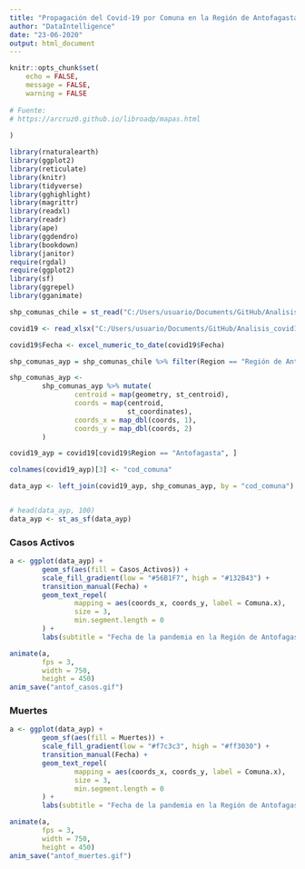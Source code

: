 ```yaml
---
title: "Propagación del Covid-19 por Comuna en la Región de Antofagasta desde el inicio de la pandemia en Chile."
author: "DataIntelligence"
date: "23-06-2020"
output: html_document
---
```


```r
knitr::opts_chunk$set(
	echo = FALSE,
	message = FALSE,
	warning = FALSE
	
# Fuente:
# https://arcruz0.github.io/libroadp/mapas.html	
	
)
```
```r
library(rnaturalearth)
library(ggplot2)
library(reticulate)
library(knitr)
library(tidyverse)
library(gghighlight)
library(magrittr)
library(readxl)
library(readr)
library(ape)
library(ggdendro)
library(bookdown)
library(janitor)
require(rgdal)
require(ggplot2)
library(sf)
library(ggrepel)
library(gganimate)

shp_comunas_chile = st_read("C:/Users/usuario/Documents/GitHub/Analisis_covid19_con_R/proyecto_integrado/shapes_de_chile/comunas.shp") 

covid19 <- read_xlsx("C:/Users/usuario/Documents/GitHub/Analisis_covid19_con_R/proyecto_integrado/geo_Aypyt/Covid.xlsx")

covid19$Fecha <- excel_numeric_to_date(covid19$Fecha)

```

```r

shp_comunas_ayp = shp_comunas_chile %>% filter(Region == "Región de Antofagasta")

shp_comunas_ayp <-
        shp_comunas_ayp %>% mutate(
                centroid = map(geometry, st_centroid),
                coords = map(centroid,
                             st_coordinates),
                coords_x = map_dbl(coords, 1),
                coords_y = map_dbl(coords, 2)
        )

covid19_ayp = covid19[covid19$Region == "Antofagasta", ]

colnames(covid19_ayp)[3] <- "cod_comuna"

data_ayp <- left_join(covid19_ayp, shp_comunas_ayp, by = "cod_comuna")


# head(data_ayp, 100)
data_ayp <- st_as_sf(data_ayp)
```

### Casos Activos

```r
a <- ggplot(data_ayp) +
        geom_sf(aes(fill = Casos_Activos)) +
        scale_fill_gradient(low = "#56B1F7", high = "#132B43") +
        transition_manual(Fecha) +
        geom_text_repel(
                mapping = aes(coords_x, coords_y, label = Comuna.x),
                size = 3,
                min.segment.length = 0
        ) +
        labs(subtitle = "Fecha de la pandemia en la Región de Antofagasta: {current_frame}")

animate(a,
        fps = 3,
        width = 750,
        height = 450)
anim_save("antof_casos.gif")
```

### Muertes

```r
a <- ggplot(data_ayp) +
        geom_sf(aes(fill = Muertes)) +
        scale_fill_gradient(low = "#f7c3c3", high = "#ff3030") +
        transition_manual(Fecha) +
        geom_text_repel(
                mapping = aes(coords_x, coords_y, label = Comuna.x),
                size = 3,
                min.segment.length = 0
        ) +
        labs(subtitle = "Fecha de la pandemia en la Región de Antofagasta: {current_frame}")

animate(a,
        fps = 3,
        width = 750,
        height = 450)
anim_save("antof_muertes.gif")
```